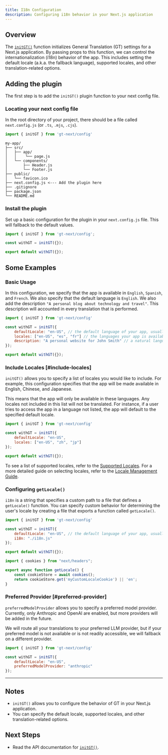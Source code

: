 ```yaml
---
title: I18n Configuration
description: Configuring i18n behavior in your Next.js application
---
```


## Overview

The [`initGT()`](/docs/next/api/config/initGT) function initializes General Translation (GT) settings for a Next.js application.
By passing props to this function, we can control the internationalization (i18n) behavior of the app.
This includes setting the default locale (a.k.a. the fallback language), supported locales, and other translation-related options.


## Adding the plugin

The first step is to add the `initGT()` plugin function to your next config file.

### Locating your next config file

In the root directory of your project, there should be a file called `next.config.js` (or `.ts`, `.mjs`, `.cjs`).

```javascript copy
import { initGT } from 'gt-next/config'
```


```
my-app/
├── src/
│   ├── app/
│   │    └── page.js
│   └── components/
│       ├── Header.js
│       └── Footer.js
├── public/
│   └── favicon.ico
├── next.config.js <--- Add the plugin here 
├── .gitignore
├── package.json
└── README.md
```

### Install the plugin

Set up a basic configuration for the plugin in your `next.config.js` file.
This will fallback to the default values.

```js title="next.config.mjs" copy
import { initGT } from 'gt-next/config';

const withGT = initGT({});

export default withGT({});
```

## Some Examples

### Basic Usage

In this configuration, we specify that the app is available in `English`, `Spanish`, and `French`.
We also specify that the default language is `English`.
We also add the description `"A personal blog about technology and travel"`.
This description will accounted in every translation that is performed.

```js title="next.config.mjs" copy
import { initGT } from 'gt-next/config'

const withGT = initGT({
    defaultLocale: "en-US", // the default language of your app, usually "en" or "en-US"
    locales: ["en-US", "es", "fr"] // the languages your app is available in
    description: "A personal website for John Smith" // a natural language description of your site used to aid in translation
});

export default withGT({});
```

### Include Locales [#include-locales]

`initGT()` allows you to specify a list of locales you would like to include.
For example, this configuration specifies that the app will be made available in English, Chinese, and Japanese.

This means that the app will only be available in these languages.
Any locales not included in this list will not be translated.
For instance, if a user tries to access the app in a language not listed, the app will default to the specified default locale.

```js title="next.config.mjs"
import { initGT } from 'gt-next/config'

const withGT = initGT({
    defaultLocale: "en-US",
    locales: ["en-US", "zh", "jp"]
});

export default withGT({});
```

To see a list of supported locales, refer to the [Supported Locales](/docs/reference/supported-locales).
For a more detailed guide on selecting locales, refer to the [Locale Management Guide](/docs/next/guides/locale-management).

### Configuring `getLocale()`

`i18n` is a string that specifies a custom path to a file that defines a `getLocale()` function.
You can specify custom behavior for determining the user's locale by creating a file that exports a function called `getLocale()`.

```js title="myapp/next.config.mjs" copy
import { initGT } from 'gt-next/config'

const withGT = initGT({
    defaultLocale: "en-US", // the default language of your app, usually "en" or "en-US"
    i18n: "./i18n.js"
});

export default withGT({});
```


```js title="myapp/i18n.js" copy
import { cookies } from "next/headers";

export async function getLocale() {
    const cookieStore = await cookies();
    return cookieStore.get('myCustomLocaleCookie') || 'en';
}
```

### Preferred Provider [#preferred-provider]

`preferredModelProvider` allows you to specify a preferred model provider.
Currently, only Anthropic and OpenAI are enabled, but more providers will be added in the future.

We will route all your translations to your preferred LLM provider, but if your preferred model is not available or is not readily accessible, we will fallback on a different provider.

```js title="next.config.mjs" copy
import { initGT } from 'gt-next/config'

const withGT = initGT({
    defaultLocale: "en-US",
    preferredModelProvider: "anthropic"
});
```

---

## Notes
 * `initGT()` allows you to configure the behavior of GT in your Next.js application.
 * You can specify the default locale, supported locales, and other translation-related options.


## Next Steps
 * Read the API documentation for [`initGT()`](/docs/next/api/config/initGT).